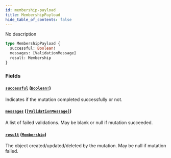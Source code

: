 ```yaml
---
id: membership-payload
title: MembershipPayload
hide_table_of_contents: false
---
```



No description

```graphql
type MembershipPayload {
  successful: Boolean!
  messages: [ValidationMessage]
  result: Membership
}
```


### Fields

#### [`successful`](#) ([`Boolean!`](/swapi/scalars/boolean))

Indicates if the mutation completed successfully or not.


#### [`messages`](#) ([`[ValidationMessage]`](/swapi/objects/validation-message))

A list of failed validations. May be blank or null if mutation succeeded.


#### [`result`](#) ([`Membership`](/swapi/objects/membership))

The object created/updated/deleted by the mutation. May be null if mutation failed.





